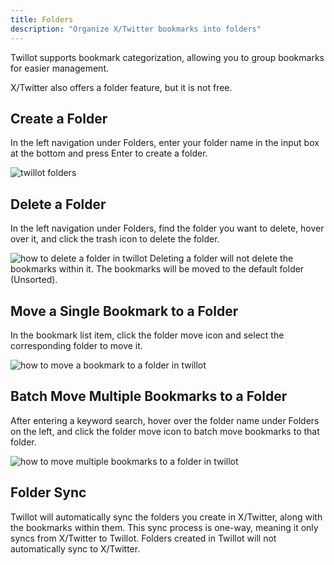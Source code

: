 ```yaml
---
title: Folders
description: "Organize X/Twitter bookmarks into folders"
---
```



Twillot supports bookmark categorization, allowing you to group bookmarks for easier management.

<Tip>X/Twitter also offers a folder feature, but it is not free.</Tip>

## Create a Folder

In the left navigation under Folders, enter your folder name in the input box at the bottom and press Enter to create a folder.

<img src="/images/folders.png" alt="twillot folders" />

## Delete a Folder

In the left navigation under Folders, find the folder you want to delete, hover over it, and click the trash icon to delete the folder.

<img src="/images/folders-delete.png" alt="how to delete a folder in twillot" />

<Tip>
  Deleting a folder will not delete the bookmarks within it. The bookmarks will
  be moved to the default folder (Unsorted).
</Tip>

## Move a Single Bookmark to a Folder

In the bookmark list item, click the folder move icon and select the corresponding folder to move it.

<img
  src="/images/bookmark.png"
  alt="how to move a bookmark to a folder in twillot"
/>

## Batch Move Multiple Bookmarks to a Folder

After entering a keyword search, hover over the folder name under Folders on the left, and click the folder move icon to batch move bookmarks to that folder.

<img
  src="/images/folders-move.png"
  alt="how to move multiple bookmarks to a folder in twillot"
/>

## Folder Sync

Twillot will automatically sync the folders you create in X/Twitter, along with the bookmarks within them. This sync process is one-way, meaning it only syncs from X/Twitter to Twillot. Folders created in Twillot will not automatically sync to X/Twitter.

<Community />
